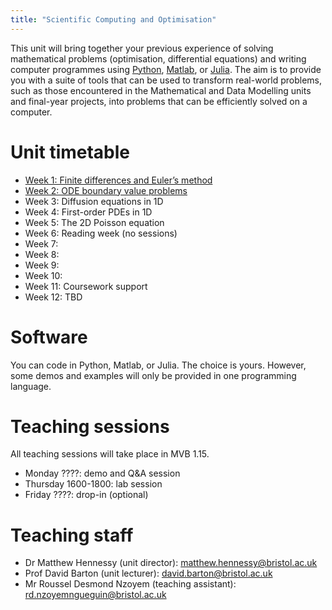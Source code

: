 ```yaml
---
title: "Scientific Computing and Optimisation"
---
```


This unit will bring together your previous experience of solving mathematical problems (optimisation, differential equations) and writing computer programmes using [Python](https://www.python.org/), [Matlab](https://uk.mathworks.com/products/matlab.html), or [Julia](https://julialang.org/). The aim is to provide you with a suite of tools that can be used to transform real-world problems, such as those encountered in the Mathematical and Data Modelling units and final-year projects, into problems that can be efficiently solved on a computer.

# Unit timetable 

* [Week 1: Finite differences and Euler's method](scicomp/week1.qmd)
* [Week 2: ODE boundary value problems](scicomp/week2.qmd)
* Week 3: Diffusion equations in 1D
* Week 4: First-order PDEs in 1D
* Week 5: The 2D Poisson equation
* Week 6: Reading week (no sessions)
* Week 7:
* Week 8:
* Week 9:
* Week 10:
* Week 11: Coursework support
* Week 12: TBD

# Software

You can code in Python, Matlab, or Julia.  The choice is yours.  However, some demos and examples will only be provided in one programming language.

# Teaching sessions

All teaching sessions will take place in MVB 1.15.

* Monday ????: demo and Q&A session
* Thursday 1600-1800: lab session
* Friday ????: drop-in (optional)

# Teaching staff

* Dr Matthew Hennessy (unit director): [matthew.hennessy@bristol.ac.uk](mailto:matthew.hennessy@bristol.ac.uk)
* Prof David Barton (unit lecturer): [david.barton@bristol.ac.uk](mailto:david.barton@bristol.ac.uk)
* Mr Roussel Desmond Nzoyem (teaching assistant): [rd.nzoyemngueguin@bristol.ac.uk](mailto:rd.nzoyemngueguin@bristol.ac.uk)
